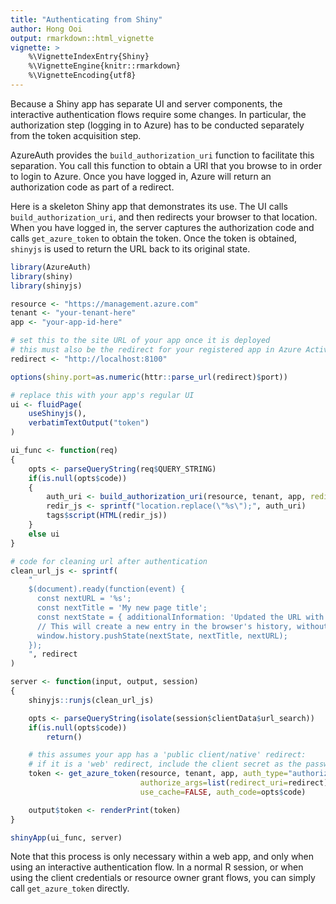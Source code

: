 ```yaml
---
title: "Authenticating from Shiny"
author: Hong Ooi
output: rmarkdown::html_vignette
vignette: >
    %\VignetteIndexEntry{Shiny}
    %\VignetteEngine{knitr::rmarkdown}
    %\VignetteEncoding{utf8}
---
```


Because a Shiny app has separate UI and server components, the interactive authentication flows require some changes. In particular, the authorization step (logging in to Azure) has to be conducted separately from the token acquisition step.

AzureAuth provides the `build_authorization_uri` function to facilitate this separation. You call this function to obtain a URI that you browse to in order to login to Azure. Once you have logged in, Azure will return an authorization code as part of a redirect.

Here is a skeleton Shiny app that demonstrates its use. The UI calls `build_authorization_uri`, and then redirects your browser to that location. When you have logged in, the server captures the authorization code and calls `get_azure_token` to obtain the token. Once the token is obtained, `shinyjs` is used to return the URL back to its original state.

```r
library(AzureAuth)
library(shiny)
library(shinyjs)

resource <- "https://management.azure.com"
tenant <- "your-tenant-here"
app <- "your-app-id-here"

# set this to the site URL of your app once it is deployed
# this must also be the redirect for your registered app in Azure Active Directory
redirect <- "http://localhost:8100"

options(shiny.port=as.numeric(httr::parse_url(redirect)$port))

# replace this with your app's regular UI
ui <- fluidPage(
    useShinyjs(),
    verbatimTextOutput("token")
)

ui_func <- function(req)
{
    opts <- parseQueryString(req$QUERY_STRING)
    if(is.null(opts$code))
    {
        auth_uri <- build_authorization_uri(resource, tenant, app, redirect_uri=redirect)
        redir_js <- sprintf("location.replace(\"%s\");", auth_uri)
        tags$script(HTML(redir_js))
    }
    else ui
}

# code for cleaning url after authentication
clean_url_js <- sprintf(
    "
    $(document).ready(function(event) {
      const nextURL = '%s';
      const nextTitle = 'My new page title';
      const nextState = { additionalInformation: 'Updated the URL with JS' };
      // This will create a new entry in the browser's history, without reloading
      window.history.pushState(nextState, nextTitle, nextURL);
    });
    ", redirect
)

server <- function(input, output, session)
{
    shinyjs::runjs(clean_url_js)

    opts <- parseQueryString(isolate(session$clientData$url_search))
    if(is.null(opts$code))
        return()

    # this assumes your app has a 'public client/native' redirect:
    # if it is a 'web' redirect, include the client secret as the password argument
    token <- get_azure_token(resource, tenant, app, auth_type="authorization_code",
                             authorize_args=list(redirect_uri=redirect),
                             use_cache=FALSE, auth_code=opts$code)

    output$token <- renderPrint(token)
}

shinyApp(ui_func, server)
```

Note that this process is only necessary within a web app, and only when using an interactive authentication flow. In a normal R session, or when using the client credentials or resource owner grant flows, you can simply call `get_azure_token` directly.

